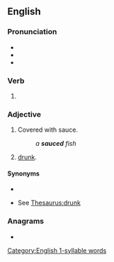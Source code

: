 ==English==

===Pronunciation===
* {{audio|En-au-sauced.ogg|Audio (AU)|lang=en}}
* {{rhymes|ɒst|lang=en}}
* {{rhymes|ɔːst|lang=en}}
{{rfap|lang=en}}

===Verb===
{{head|en|verb form}}

# {{en-past of|sauce}}

===Adjective===
{{en-adj}}

# {{lb|en|cooking}} Covered with sauce.
#: ''a '''sauced''' fish''
# {{lb|en|slang}} [[drunk]].

====Synonyms====
* {{sense|covered with sauce}}
* {{sense|drunk}} See [[Thesaurus:drunk]]

===Anagrams===
* {{anagrams|en|a=acdesu|caused}}

[[Category:English 1-syllable words]]